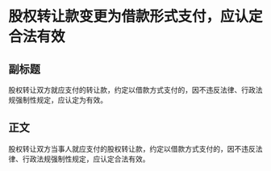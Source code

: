 # 股权转让款变更为借款形式支付，应认定合法有效
## 副标题
股权转让双方就应支付的转让款，约定以借款方式支付的，因不违反法律、行政法规强制性规定，应认定为有效。
## 正文
股权转让双方当事人就应支付的股权转让款，约定以借款方式支付的，因不违反法律、行政法规强制性规定，应认定合法有效。